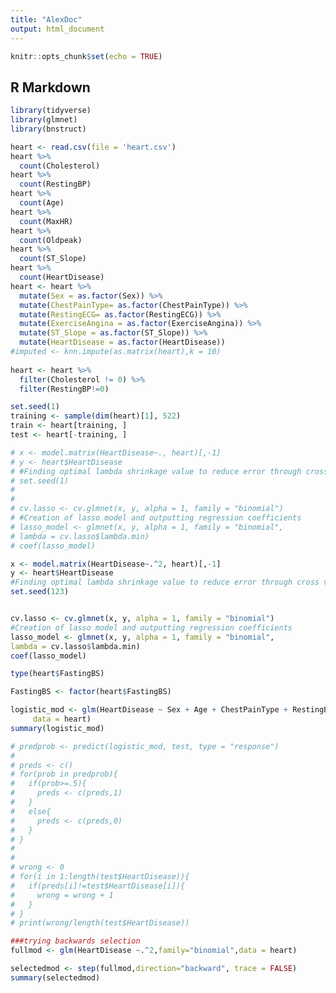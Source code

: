 ```yaml
---
title: "AlexDoc"
output: html_document
---
```


```r
knitr::opts_chunk$set(echo = TRUE)
```

## R Markdown

```r
library(tidyverse)
library(glmnet)
library(bnstruct)
```


```r
heart <- read.csv(file = 'heart.csv')
heart %>% 
  count(Cholesterol)
heart %>% 
  count(RestingBP)
heart %>% 
  count(Age)
heart %>% 
  count(MaxHR)
heart %>% 
  count(Oldpeak)
heart %>% 
  count(ST_Slope)
heart %>% 
  count(HeartDisease)
heart <- heart %>% 
  mutate(Sex = as.factor(Sex)) %>% 
  mutate(ChestPainType= as.factor(ChestPainType)) %>% 
  mutate(RestingECG= as.factor(RestingECG)) %>%
  mutate(ExerciseAngina = as.factor(ExerciseAngina)) %>%
  mutate(ST_Slope = as.factor(ST_Slope)) %>%
  mutate(HeartDisease = as.factor(HeartDisease)) 
#imputed <- knn.impute(as.matrix(heart),k = 10)
  
heart <- heart %>% 
  filter(Cholesterol != 0) %>% 
  filter(RestingBP!=0)

set.seed(1)
training <- sample(dim(heart)[1], 522)
train <- heart[training, ]
test <- heart[-training, ]
```

```r
# x <- model.matrix(HeartDisease~., heart)[,-1]
# y <- heart$HeartDisease
# #Finding optimal lambda shrinkage value to reduce error through cross validation
# set.seed(1)
# 
# 
# cv.lasso <- cv.glmnet(x, y, alpha = 1, family = "binomial")
# #Creation of lasso model and outputting regression coefficients
# lasso_model <- glmnet(x, y, alpha = 1, family = "binomial",
# lambda = cv.lasso$lambda.min)
# coef(lasso_model)
```

```r

x <- model.matrix(HeartDisease~.^2, heart)[,-1]
y <- heart$HeartDisease
#Finding optimal lambda shrinkage value to reduce error through cross validation
set.seed(123)


cv.lasso <- cv.glmnet(x, y, alpha = 1, family = "binomial")
#Creation of lasso model and outputting regression coefficients
lasso_model <- glmnet(x, y, alpha = 1, family = "binomial",
lambda = cv.lasso$lambda.min)
coef(lasso_model)

```


```r
type(heart$FastingBS)
```


```r

FastingBS <- factor(heart$FastingBS)

logistic_mod <- glm(HeartDisease ~ Sex + Age + ChestPainType + RestingBP + Oldpeak + FastingBS+ ST_Slope+ MaxHR + RestingECG + ExerciseAngina + Cholesterol +  Age*Sex + Age*ChestPainType + Age*RestingBP+ Age*Oldpeak+Sex*ChestPainType + Sex*FastingBS+ Sex*Oldpeak + Sex*ST_Slope+ ChestPainType*FastingBS+ ChestPainType*MaxHR + ChestPainType*RestingECG + ChestPainType*ExerciseAngina + ChestPainType*Oldpeak + ChestPainType*ST_Slope + RestingBP*Cholesterol + RestingBP*ExerciseAngina + RestingBP*Oldpeak + RestingBP*ST_Slope + Cholesterol*ExerciseAngina + FastingBS*RestingECG + FastingBS*ST_Slope + RestingECG*ST_Slope + ExerciseAngina*Oldpeak + ExerciseAngina*ST_Slope + Oldpeak*ST_Slope , family = "binomial", 
     data = heart)
summary(logistic_mod)

# predprob <- predict(logistic_mod, test, type = "response")
# 
# preds <- c()
# for(prob in predprob){
#   if(prob>=.5){
#     preds <- c(preds,1)
#   }
#   else{
#     preds <- c(preds,0)
#   }
# }
# 
# 
# wrong <- 0
# for(i in 1:length(test$HeartDisease)){
#   if(preds[i]!=test$HeartDisease[i]){
#     wrong = wrong + 1
#   }
# }
# print(wrong/length(test$HeartDisease))

```

```r
###trying backwards selection
fullmod <- glm(HeartDisease ~.^2,family="binomial",data = heart)

selectedmod <- step(fullmod,direction="backward", trace = FALSE)
summary(selectedmod)
```


